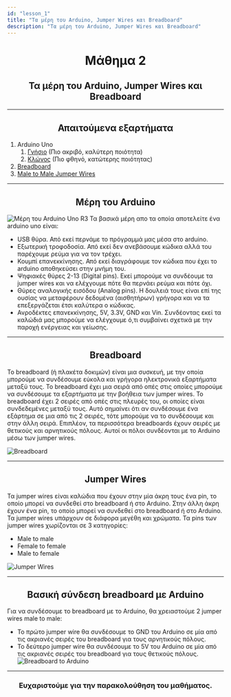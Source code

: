 ```yaml
---
id: "lesson_1"
title: "Τα μέρη του Arduino, Jumper Wires και Breadboard"
description: "Τα μέρη του Arduino, Jumper Wires και Breadboard"
---
```


<h1 style="text-align: center;"> Μάθημα 2 </h1>

<h2 style="text-align: center;"> Τα μέρη του Arduino, Jumper Wires και Breadboard </h2>

---

<h2 style="text-align: center;"> Απαιτούμενα εξαρτήματα </h2>

1. Arduino Uno
    1. [Γνήσιο](https://grobotronics.com/arduino-uno-rev3.html) (Πιο ακριβό, καλύτερη ποιότητα)
    2. [Κλώνος](https://grobotronics.com/funduino-uno-rev3.html) (Πιο φθηνό, κατώτερης ποιότητας)
2. [Breadboard](https://grobotronics.com/breadboard-400-tie-point-white-half-size.html)
3. [Male to Male Jumper Wires](https://grobotronics.com/jumper-wires-15cm-male-to-male-pack-of-10.html)

---

<h2 style="text-align: center;"> Μέρη του Arduino </h2>

![Μέρη του Arduino Uno R3](https://projectmaniacs.files.wordpress.com/2014/11/ardu11.jpg)
Τα βασικά μέρη απο τα οποία αποτελείτε ένα arduino uno είναι:
* USB θύρα. Από εκεί περνάμε το πρόγραμμά μας μέσα στο arduino.
* Εξωτερική τροφοδοσία. Από εκεί δεν ανεβάσουμε κώδικα αλλά του παρέχουμε ρεύμα για να τον τρέχει.
* Κουμπί επανεκκίνησης. Από εκεί διαγράφουμε τον κώδικα που έχει το arduino αποθηκεύσει στην μνήμη του.
* Ψηφιακές θύρες 2-13 (Digital pins). Εκεί μπορούμε να συνδέουμε τα jumper wires και να ελέχγουμε πότε θα περνάει ρεύμα και πότε όχι.
* Θύρες αναλογικής εισόδου (Analog pins). Η δουλειά τους είναι επί της ουσίας να μεταφέρουν δεδομένα (αισθητήρων) γρήγορα και να τα επεξεργάζεται έτσι καλύτερα ο κώδικας.
* Ανροδέκτες επανεκκίνησης, 5V, 3.3V, GND και Vin. Συνδέοντας εκεί τα καλώδιά μας μπορούμε να ελέγχουμε ό,τι συμβαίνει σχετικά με την παροχή ενέργειας και γείωσης.

---

<h2 style="text-align: center;"> Breadboard </h2>

Το breadboard (ή πλακέτα δοκιμών) είναι μια συσκευή,
με την οποία μπορούμε να συνδέσουμε εύκολα και γρήγορα ηλεκτρονικά εξαρτήματα μεταξύ τους. 
Το breadboard έχει μια σειρά από οπές στις οποίες μπορούμε να συνδέσουμε τα εξαρτήματα με την βοήθεια των jumper wires. 
Το breadboard έχει 2 σειρές από οπές στις πλευρές του, οι οποίες είναι συνδεδεμένες μεταξύ τους. 
Αυτό σημαίνει ότι αν συνδέσουμε ένα εξάρτημα σε μια από τις 2 σειρές, 
τότε μπορούμε να το συνδέσουμε και στην άλλη σειρά. 
Επιπλέον, τα περισσότερα breadboards έχουν σειρές με θετικούς και αρνητικούς πόλους.
Αυτοί οι πόλοι συνδέονται με το Arduino μέσω των jumper wires.

![Breadboard](https://grobotronics.com/images/thumbnails/350/350/detailed/4/256-large_default_grobo.jpg)

---

<h2 style="text-align: center;"> Jumper Wires </h2>

Τα jumper wires είναι καλώδια που έχουν στην μία άκρη τους ένα pin,
το οποίο μπορεί να συνδεθεί στο breadboard ή στο Arduino.
Στην άλλη άκρη έχουν ένα pin, το οποίο μπορεί να συνδεθεί στο breadboard ή στο Arduino.
Τα jumper wires υπάρχουν σε διάφορα μεγέθη και χρώματα.
Τα pins των jumper wires χωρίζονται σε 3 κατηγορίες:

- Male to male
- Female to female
- Male to female

![Jumper Wires](https://cloud-5rob8nmsu-hack-club-bot.vercel.app/0image.png)

---

<h2 style="text-align: center;"> Βασική σύνδεση breadboard με Arduino </h2>

Για να συνδέσουμε το breadboard με το Arduino, θα χρειαστούμε 2 jumper wires male to male:
- Το πρώτο jumper wire θα συνδέσουμε το GND του Arduino σε μία από τις ακριανές σειρές του breadboard για τους αρνητικούς πόλους.
- Το δεύτερο jumper wire θα συνδέσουμε το 5V του Arduino σε μία από τις ακριανές σειρές του breadboard για τους θετικούς πόλους.
![Breadboard to Arduino](https://cloud-c5lcnpnyl-hack-club-bot.vercel.app/0lesson2-circuit.png)

---

<h3 style="text-align: center;"> Ευχαριστούμε για την παρακολούθηση του μαθήματος. </h3>